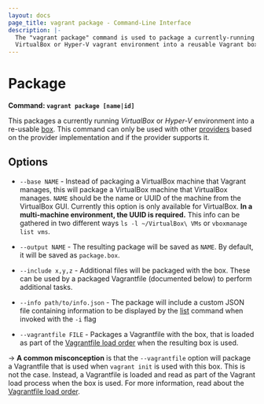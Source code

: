```yaml
---
layout: docs
page_title: vagrant package - Command-Line Interface
description: |-
  The "vagrant package" command is used to package a currently-running
  VirtualBox or Hyper-V vagrant environment into a reusable Vagrant box.
---
```


# Package

**Command: `vagrant package [name|id]`**

This packages a currently running _VirtualBox_ or _Hyper-V_ environment into a
re-usable [box](/vagrant/docs/boxes). This command can only be used with
other [providers](/vagrant/docs/providers/) based on the provider implementation
and if the provider supports it.

## Options

- `--base NAME` - Instead of packaging a VirtualBox machine that Vagrant
  manages, this will package a VirtualBox machine that VirtualBox manages.
  `NAME` should be the name or UUID of the machine from the VirtualBox GUI.
  Currently this option is only available for VirtualBox. 
  **In a multi-machine environment, the UUID is required.** This info can be 
  gathered in two different ways `ls -l ~/VirtualBox\ VMs` or `vboxmanage list vms`.

- `--output NAME` - The resulting package will be saved as `NAME`. By default,
  it will be saved as `package.box`.

- `--include x,y,z` - Additional files will be packaged with the box. These
  can be used by a packaged Vagrantfile (documented below) to perform additional
  tasks.

- `--info path/to/info.json` - The package will include a custom JSON file containing
  information to be displayed by the [list](/vagrant/docs/cli/box#box-list) command when invoked
  with the `-i` flag

- `--vagrantfile FILE` - Packages a Vagrantfile with the box, that is loaded
  as part of the [Vagrantfile load order](/vagrant/docs/vagrantfile/#load-order)
  when the resulting box is used.

-> **A common misconception** is that the `--vagrantfile`
option will package a Vagrantfile that is used when `vagrant init`
is used with this box. This is not the case. Instead, a Vagrantfile
is loaded and read as part of the Vagrant load process when the box is
used. For more information, read about the [Vagrantfile load order](/vagrant/docs/vagrantfile/#load-order).
